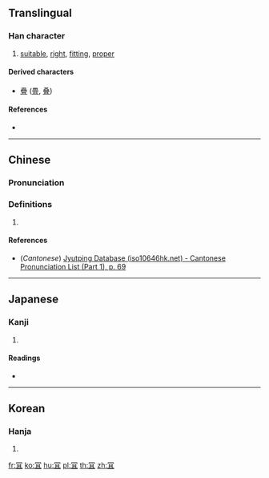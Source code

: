 {{character info/new}}
{{also|宜}}
==Translingual==

===Han character===
{{Han char|rn=14|rad=冖|as=05|sn=7|four=|canj=BBM,XBBM|ids=⿱冖且}}

# [[suitable]], [[right]], [[fitting]], [[proper]]

====Derived characters====
* [[疊]] ([[畳]], [[叠]])

====References====
* {{Han ref|kx=0130.191|dj=0292.230|hdz=10303.120|uh=519D|ud=20893}}

----

==Chinese==
{{zh-forms}}

===Pronunciation===
{{zh-pron
|m=yí
|c=ji4
|mc=
|oc=
|ma=
|cat=a
}}

===Definitions===
{{zh-hanzi}}

# {{rfdef|lang=zh}}

====References====
* (''Cantonese'') [http://www.iso10646hk.net/jp/document/download.jsp Jyutping Database (iso10646hk.net) - Cantonese Pronunciation List (Part 1), p. 69]

----

==Japanese==

===Kanji===
{{ja-kanji|grade=|rs=冖05}}

# {{defn|lang=ja|sort=冖05}}

====Readings====
* {{ja-readings|on=[[ぎ]] (gi)|kun=[[よろしい]] (yoroshii)}}

----

==Korean==

===Hanja===
{{ko-hanja|hangeul=의|rv=ui|mr=ŭi|y=uy}}

# {{defn|lang=ko|sort=冖05}}

[[fr:冝]]
[[ko:冝]]
[[hu:冝]]
[[pl:冝]]
[[th:冝]]
[[zh:冝]]